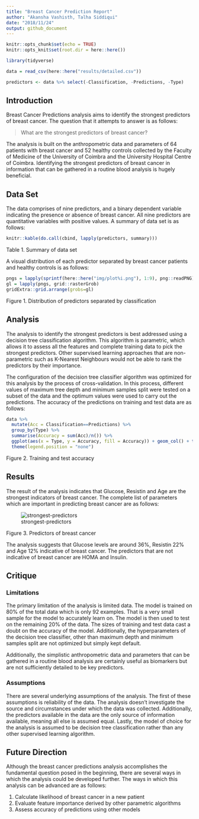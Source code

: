 ```yaml
---
title: "Breast Cancer Prediction Report"
author: "Akansha Vashisth, Talha Siddiqui"
date: "2018/11/24"
output: github_document
---
```


```r
knitr::opts_chunk$set(echo = TRUE)
knitr::opts_knit$set(root.dir = here::here())
```

```r
library(tidyverse)
```

```r
data = read_csv(here::here("results/detailed.csv"))

predictors <- data %>% select(-Classification, -Predictions, -Type)
```


## Introduction

Breast Cancer Predictions analysis aims to identify the strongest predictors of breast cancer. The question that it attempts to answer is as follows:

> What are the strongest predictors of breast cancer?

The analysis is built on the anthropometric data and parameters of 64 patients with breast cancer and 52 healthy controls collected by the Faculty of Medicine of the University of Coimbra and the University Hospital Centre of Coimbra. Identifying the strongest predictors of breast cancer in information that can be gathered in a routine blood analysis is hugely beneficial.

## Data Set

The data comprises of nine predictors, and a binary dependent variable indicating the presence or absence of breast cancer. All nine predictors are quantitative variables with positive values. A summary of data set is as follows:

```r
knitr::kable(do.call(cbind, lapply(predictors, summary)))
```

Table 1. Summary of data set

A visual distribution of each predictor separated by breast cancer patients and healthy controls is as follows:

```r
pngs = lapply(sprintf(here::here("img/plot%i.png"), 1:9), png::readPNG)
gl = lapply(pngs, grid::rasterGrob)
gridExtra::grid.arrange(grobs=gl)
```

Figure 1. Distribution of predictors separated by classification

## Analysis

The analysis to identify the strongest predictors is best addressed using a decision tree classification algorithm. This algorithm is parametric, which allows it to assess all the features and complete training data to pick the strongest predictors. Other supervised learning approaches that are non-parametric such as K-Nearest Neighbours would not be able to rank the predictors by their importance.

The configuration of the decision tree classifier algorithm was optimized for this analysis by the process of cross-validation. In this process, different values of maximum tree depth and minimum samples split were tested on a subset of the data and the optimum values were used to carry out the predictions. The accuracy of the predictions on training and test data are as follows:

```r
data %>% 
  mutate(Acc = Classification==Predictions) %>% 
  group_by(Type) %>% 
  summarise(Accuracy = sum(Acc)/n()) %>% 
  ggplot(aes(x = Type, y = Accuracy, fill = Accuracy)) + geom_col() + theme_bw() +
  theme(legend.position = "none")
```

Figure 2. Training and test accuracy

## Results

The result of the analysis indicates that Glucose, Resistin and Age are the strongest indicators of breast cancer. The complete list of parameters which are important in predicting breast cancer are as follows:

![strongest-predictors](../img/results.png)

Figure 3. Predictors of breast cancer

The analysis suggests that Glucose levels are around 36%, Resistin 22% and Age 12% indicative of breast cancer. The predictors that are not indicative of breast cancer are HOMA and Insulin.

## Critique

### Limitations

The primary limitation of the analysis is limited data. The model is trained on 80% of the total data which is only 92 examples. That is a very small sample for the model to accurately learn on. The model is then used to test on the remaining 20% of the data. The sizes of training and test data cast a doubt on the accuracy of the model. Additionally, the hyperparameters of the decision tree classifier, other than maximum depth and minimum samples split are not optimized but simply kept default.

Additionally, the simplistic anthropometric data and parameters that can be gathered in a routine blood analysis are certainly useful as biomarkers but are not sufficiently detailed to be key predictors.

### Assumptions

There are several underlying assumptions of the analysis. The first of these assumptions is reliability of the data. The analysis doesn't investigate the source and circumstances under which the data was collected. Additionally, the predictors available in the data are the only source of information available, meaning all else is assumed equal. Lastly, the model of choice for the analysis is assumed to be decision tree classification rather than any other supervised learning algorithm.

## Future Direction

Although the breast cancer predictions analysis accomplishes the fundamental question posed in the beginning, there are several ways in which the analysis could be developed further. The ways in which this analysis can be advanced are as follows:

1.	Calculate likelihood of breast cancer in a new patient
2.	Evaluate feature importance derived by other parametric algorithms
3.	Assess accuracy of predictions using other models
